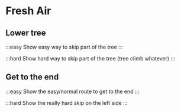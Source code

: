 
# Fresh Air

## Lower tree

:::easy
Show easy way to skip part of the tree
:::

:::hard
Show hard way to skip part of the tree (tree climb whatever)
:::

## Get to the end

:::easy
Show the easy/normal route to get to the end
:::

:::hard
Show the really hard skip on the left side
:::
